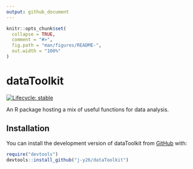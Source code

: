 ```yaml
---
output: github_document
---
```


<!-- README.md is generated from README.Rmd. Please edit that file -->

```r
knitr::opts_chunk$set(
  collapse = TRUE,
  comment = "#>",
  fig.path = "man/figures/README-",
  out.width = "100%"
)
```

# dataToolkit

<!-- badges: start -->
[![Lifecycle: stable](https://img.shields.io/badge/lifecycle-stable-brightgreen.svg)](https://lifecycle.r-lib.org/articles/stages.html#stable)
<!-- badges: end -->

An R package hosting a mix of useful functions for data analysis.

## Installation

You can install the development version of dataToolkit from [GitHub](https://github.com/) with:

``` r
require("devtools")
devtools::install_github("j-y26/dataToolkit")
```
